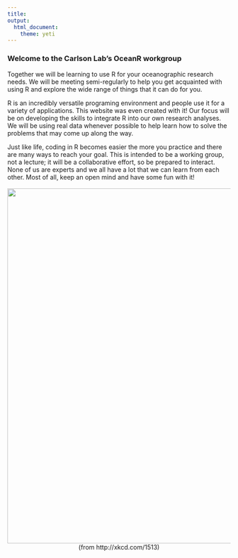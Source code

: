 ```yaml
---
title: 
output: 
  html_document:
    theme: yeti
---
```


### Welcome to the Carlson Lab's OceanR workgroup

Together we will be learning to use R for your oceanographic research needs. We will be meeting semi-regularly to help you get acquainted with using R and explore the wide range of things that it can do for you.

R is an incredibly versatile programing environment and people use it for a variety of applications. This website was even created with it! Our focus will be on developing the skills to integrate R into our own research analyses. We will be using real data whenever possible to help learn how to solve the problems that may come up along the way.   

Just like life, coding in R becomes easier the more you practice and there are many ways to reach your goal. This is intended to be a working group, not a lecture; it will be a collaborative effort, so be prepared to interact. None of us are experts and we all have a lot that we can learn from each other. Most of all, keep an open mind and have some fun with it! 
<br>
<br>
<center><img src="code_quality_2x_xkcd_1513.png" width="800px"></center>
<figcaption><center>(from http://xkcd.com/1513)</center>



